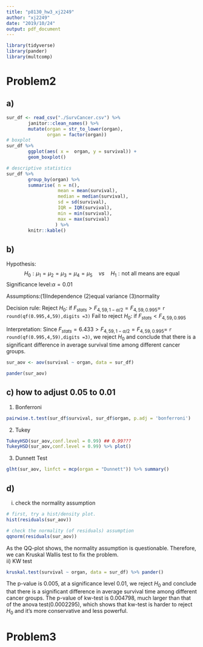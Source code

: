 ```yaml
---
title: "p8130_hw3_xj2249"
author: "xj2249"
date: "2019/10/24"
output: pdf_document
---
```


```r
library(tidyverse)
library(pander)
library(multcomp)
```

# Problem2
## a)
```r

sur_df <- read_csv("./SurvCancer.csv") %>% 
        janitor::clean_names() %>% 
        mutate(organ = str_to_lower(organ),
               organ = factor(organ))
# boxplot
sur_df %>% 
        ggplot(aes( x =  organ, y = survival)) +
        geom_boxplot()

# descriptive statistics 
sur_df %>% 
        group_by(organ) %>% 
        summarise( n = n(),
                   mean = mean(survival),
                   median = median(survival),
                   sd = sd(survival),
                   IQR = IQR(survival),
                   min = min(survival),
                   max = max(survival)
                  ) %>% 
        knitr::kable()
```

## b)
Hypothesis:
$$
H_0:\mu_1=\mu_2=\mu_3=\mu_4=\mu_5 \quad vs \quad H_1: 
\text{not all means are equal}
$$
Significance level:$\alpha = 0.01$   

Assumptions:(1)Independence (2)equal variance (3)normality   

Decision rule:
Reject $H_0$: if $F_{stats} > F_{4,59,1-\alpha/2}= F_{4,59,0.995}=$ `r round(qf(0.995,4,59),digits =3)`
Fail to reject $H_0$: if $F_{stats} < F_{4,59,0.995}$

Interpretation:
Since $F_{stats} = 6.433  > F_{4,59,1-\alpha/2}= F_{4,59,0.995}=$ `r round(qf(0.995,4,59),digits =3)`, we reject $H_0$ and conclude that there is a significant difference in average survival time among different cancer groups.

```r
sur_aov <- aov(survival ~ organ, data = sur_df)

pander(sur_aov)

```

## c) how to adjust 0.05 to 0.01
1) Bonferroni
```r
pairwise.t.test(sur_df$survival, sur_df$organ, p.adj = 'bonferroni')  
```


2) Tukey
```r
TukeyHSD(sur_aov,conf.level = 0.99) ## 0.99???
TukeyHSD(sur_aov,conf.level = 0.99) %>% plot()
```

3) Dunnett Test
```r
glht(sur_aov, linfct = mcp(organ = "Dunnett")) %>% summary()
```

## d) 
i) check the normality assumption
```r
# first, try a hist/density plot.
hist(residuals(sur_aov)) 

# check the normality (of residuals) assumption
qqnorm(residuals(sur_aov))

```
As the QQ-plot shows, the normality assumption is questionable. Therefore, we can  Kruskal Wallis test to fix the problem.  
ii) KW test 
```r
kruskal.test(survival ~ organ, data = sur_df) %>% pander()
```
The p-value is 0.005, at a significance level 0.01, we reject $H_0$ and conclude that there is a significant difference in average survival time among different cancer groups. The p-value of kw-test is 0.004798, much larger than that of the anova test(0.0002295), which shows that kw-test is harder to reject $H_0$ and it's more conservative and less powerful. 

# Problem3
